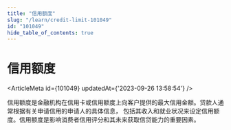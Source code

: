 ```yaml
---
title: "信用额度"
slug: "/learn/credit-limit-101049"
id: "101049"
hide_table_of_contents: true
---
```



# 信用额度

<ArticleMeta id={101049} updatedAt={'2023-09-26 13:58:54'} />
<div className='border-solid border-b border-t-0 my-4 border-[var(--ifm-color-gray-300)]' />

信用额度是金融机构在信用卡或信用额度上向客户提供的最大信用金额。贷款人通常根据有关申请信用的申请人的具体信息， 包括其收入和就业状况来设定信用额度。信用额度是影响消费者信用评分和其未来获取信贷能力的重要因素。
